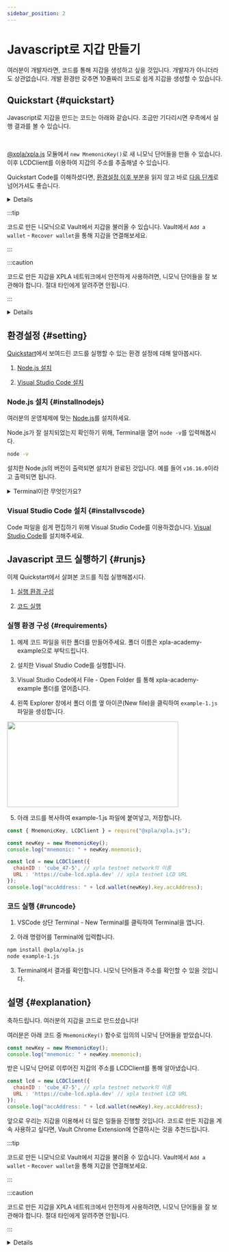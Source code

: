 ```yaml
---
sidebar_position: 2
---
```


# Javascript로 지갑 만들기


여러분이 개발자라면, 코드를 통해 지갑을 생성하고 싶을 것입니다. 개발자가 아니더라도 상관없습니다. 개발 환경만 갖추면 10줄짜리 코드로 쉽게 지갑을 생성할 수 있습니다.

## Quickstart {#quickstart}

Javascript로 지갑을 만드는 코드는 아래와 같습니다. 조금만 기다리시면 우측에서 실행 결과를 볼 수 있습니다.


<Ex01 />

<br/>


[@xpla/xpla.js](https://www.npmjs.com/package/@xpla/xpla.js) 모듈에서 `new MnemonicKey()`로 새 니모닉 단어들을 만들 수 있습니다. 이후 LCDClient를 이용하여 지갑의 주소를 추출해낼 수 있습니다. 

Quickstart Code를 이해하셨다면, [환경설정 이후 부분](/docs/settings/create-wallet/create-wallet-with-js#setting)을 읽지 않고 바로 [다음 단계](/docs/settings/create-wallet/get-testnet-xpla)로 넘어가셔도 좋습니다.


<Details summary={"React로 지갑 생성하기"} style={{backgroundColor : 'white'}}>
<Ex01_react />
</Details>

:::tip

코드로 만든 니모닉으로 Vault에서 지갑을 불러올 수 있습니다. Vault에서 `Add a wallet` - `Recover wallet`을 통해 지갑을 연결해보세요.

:::

:::caution

코드로 만든 지갑을 XPLA 네트워크에서 안전하게 사용하려면, 니모닉 단어들을 잘 보관해야 합니다. 절대 타인에게 알려주면 안됩니다.

:::

<Details summary={'LCDClient란 무엇인가요?'}>
LCDClient는 XPLA 블록체인 내 데이터를 가져오는 도구입니다. 더 자세히 알고 싶으시다면 <a target="_blank" href="https://docs.xpla.io/docs/develop/guides/start-the-light-client-daemon/" >Docs</a>를 참고해보세요.

지금 이것에 대해 명확하게 이해하지 않으셔도 괜찮습니다. 코드로 지갑을 생성할 수 있다는 것만 알아두시면 됩니다. 
</Details>



## 환경설정 {#setting}

[Quickstart](/docs/settings/create-wallet/create-wallet-with-js#quickstart)에서 보여드린 코드를 실행할 수 있는 환경 설정에 대해 알아봅시다.

1. [Node.js 설치](/docs/settings/create-wallet/create-wallet-with-js#installnodejs)

2. [Visual Studio Code 설치](/docs/settings/create-wallet/create-wallet-with-js#installvscode)

### Node.js 설치 {#installnodejs}

여러분의 운영체제에 맞는 [Node.js](https://nodejs.org/en/download/)를 설치하세요.

Node.js가 잘 설치되었는지 확인하기 위해, Terminal을 열어 `node -v`를 입력해봅시다.

```bash
node -v
```

설치한 Node.js의 버전이 출력되면 설치가 완료된 것입니다. 예를 들어 `v16.16.0`이라고 출력되면 됩니다.

<details>
  <summary>Terminal이란 무엇인가요?</summary>
컴퓨터 시스템을 제어하기 위한 도구입니다. 개발에 익숙하지 않으신 분들은 어떻게 터미널에 접근하는지 모르실 수 있습니다. 운영체제에 따라 다음과 같은 방식으로 터미널에 접근할 수 있습니다.


<Tabs groupId="operating-systems">
  <TabItem value="win" label="Windows">
    윈도우 실행창 (Win + R)에서 cmd를 입력합니다.
  </TabItem>
  <TabItem value="mac" label="macOS">
    <a href="https://support.apple.com/ko-kr/guide/terminal/apd5265185d-f365-44cb-8b09-71a064a42125/mac" target="_blank">
    Apple 공식 사이트
    </a>
    를 참고해보세요.
  </TabItem>
</Tabs>
</details>

### Visual Studio Code 설치 {#installvscode}

Code 파일을 쉽게 편집하기 위해 Visual Studio Code를 이용하겠습니다. [Visual Studio Code](https://code.visualstudio.com/download)를 설치해주세요.

## Javascript 코드 실행하기 {#runjs}

이제 Quickstart에서 살펴본 코드를 직접 실행해봅시다.

1. [실행 환경 구성](/docs/settings/create-wallet/create-wallet-with-js#requirements)

2. [코드 실행](/docs/settings/create-wallet/create-wallet-with-js#runcode)

### 실행 환경 구성 {#requirements}

  1. 예제 코드 파일을 위한 폴더를 만들어주세요. 폴더 이름은 xpla-academy-example으로 부탁드립니다.

  2. 설치한 Visual Studio Code를 실행합니다.

  3. Visual Studio Code에서 File - Open Folder 를 통해 xpla-academy-example 폴더를 열어줍니다.

  4. 왼쪽 Explorer 창에서 폴더 이름 옆 아이콘(New file)을 클릭하여 `example-1.js` 파일을 생성합니다.
  <img src="/xpla-academy-dev/img/2-settings/1-create-wallet/vscode-newfile.png"  width="400" height="200" />

  5. 아래 코드를 복사하여 example-1.js 파일에 붙여넣고, 저장합니다.

  ```js
  const { MnemonicKey, LCDClient } = require("@xpla/xpla.js");

  const newKey = new MnemonicKey();
  console.log("mnemonic: " + newKey.mnemonic);

  const lcd = new LCDClient({
    chainID : 'cube_47-5', // xpla testnet network의 이름
    URL : 'https://cube-lcd.xpla.dev' // xpla testnet LCD URL
  });
  console.log("accAddress: " + lcd.wallet(newKey).key.accAddress);
  ```

### 코드 실행 {#runcode}

  1. VSCode 상단 Terminal - New Terminal를 클릭하여 Terminal을 엽니다.

  2. 아래 명령어를 Terminal에 입력합니다.

  ```bash
  npm install @xpla/xpla.js
  node example-1.js
  ```

  3. Terminal에서 결과를 확인합니다. 니모닉 단어들과 주소를 확인할 수 있을 것입니다.
 
## 설명 {#explanation}

축하드립니다. 여러분의 지갑을 코드로 만드셨습니다!

여러분은 아래 코드 중 `MnemonicKey()` 함수로 임의의 니모닉 단어들을 받았습니다.

```js
const newKey = new MnemonicKey();
console.log("mnemonic: " + newKey.mnemonic);
```

받은 니모닉 단어로 이루어진 지갑의 주소를 LCDClient를 통해 알아냈습니다.

```js
const lcd = new LCDClient({
  chainID : 'cube_47-5', // xpla testnet network의 이름
  URL : 'https://cube-lcd.xpla.dev' // xpla testnet LCD URL
});
console.log("accAddress: " + lcd.wallet(newKey).key.accAddress);
```

앞으로 우리는 지갑을 이용해서 더 많은 일들을 진행할 것입니다. 코드로 만든 지갑을 계속 사용하고 싶다면, Vault Chrome Extension에 연결하시는 것을 추천드립니다. 

:::tip

코드로 만든 니모닉으로 Vault에서 지갑을 불러올 수 있습니다. Vault에서 `Add a wallet` - `Recover wallet`을 통해 지갑을 연결해보세요.

:::

:::caution

코드로 만든 지갑을 XPLA 네트워크에서 안전하게 사용하려면, 니모닉 단어들을 잘 보관해야 합니다. 절대 타인에게 알려주면 안됩니다.

:::

<Details summary={'LCDClient란 무엇인가요?'}>
LCDClient는 XPLA 블록체인 내 데이터를 가져오는 도구입니다. 더 자세히 알고 싶으시다면 <a target="_blank" href="https://docs.xpla.io/docs/develop/guides/start-the-light-client-daemon/" >Docs</a>를 참고해보세요.

지금 이것에 대해 명확하게 이해하지 않으셔도 괜찮습니다. 코드로 지갑을 생성할 수 있다는 것만 알아두시면 됩니다. 
</Details>




